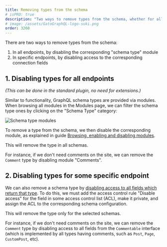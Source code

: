 ```yaml
---
title: Removing types from the schema
# isPRO: true
description: "Two ways to remove types from the schema, whether for all endpoints, or for specific endpoints."
# image: /assets/GatoGraphQL-logo-suki.png
order: 3260
---
```


There are two ways to remove types from the schema:

1. In all endpoints, by disabling the corresponding "schema type" module
2. In specific endpoints, by disabling access to the corresponding connection fields

## 1. Disabling types for all endpoints

_(This can be done in the standard plugin, no need for extensions.)_

Similar to functionality, GraphQL schema types are provided via modules. When browsing all modules in the Modules page, we can filter the schema type ones by clicking on the "Schema Type" category:

![Schema type modules](/assets/guides/downstream/schema-type-modules.png "Schema type modules")

To remove a type from the schema, we then disable the corresponding module, as explained in guide [Browsing, enabling and disabling modules](/guides/config/browsing-enabling-and-disabling-modules).

This will remove the type in all schemas.

For instance, if we don't need comments on the site, we can remove the `Comment` type by disabling module "Comments".

## 2. Disabling types for some specific endpoint

We can also remove a schema type by [disabling access to all fields which return that type](/guides/config/removing-fields-and-directives-from-the-schema). To do this, we must add the access control rule "Disable access" for the field in some access control list (ACL), make it private, and assign the ACL to the corresponding schema configuration.

This will remove the type only for the selected schemas.

For instance, if we don't need comments on the site, we can remove the `Comment` type by disabling access to all fields from the `Commentable` interface (which is implemented by all types having comments, such as `Post`, `Page`, `CustomPost`, etc).
